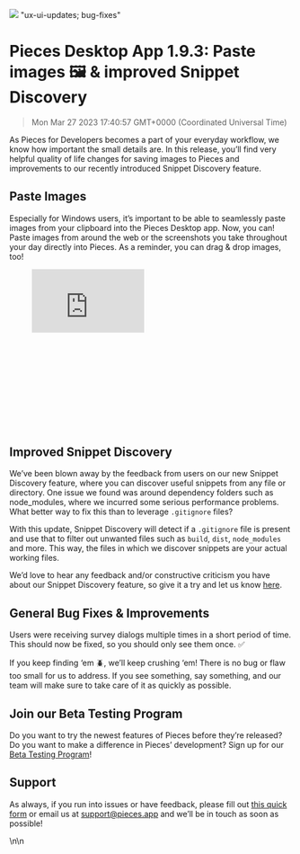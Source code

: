 ![](https://uploads-ssl.webflow.com/6143afec68f555387049efb3/635ac4841fc3c653cabc2c44_PFD1_9_3_c8ece25f5ac23bbc9166c430925343f1_2000.jpeg)
"ux-ui-updates; bug-fixes"
# Pieces Desktop App 1.9.3: Paste images 🖼️ & improved Snippet Discovery
> Mon Mar 27 2023 17:40:57 GMT+0000 (Coordinated Universal Time)
<p>As Pieces for Developers becomes a part of your everyday workflow, we know how important the small details are. In
    this release, you’ll find very helpful quality of life changes for saving images to Pieces and improvements to our
    recently introduced Snippet Discovery feature.</p><h2 id="46evg">Paste Images</h2><p>Especially for Windows users,
    it’s important to be able to seamlessly paste images from your clipboard into the Pieces Desktop app. Now, you can!
    Paste images from around the web or the screenshots you take throughout your day directly into Pieces. As a
    reminder, you can drag &amp; drop images, too!</p><figure
    class="w-richtext-figure-type-video w-richtext-align-center" style="padding-bottom: 33.9%;" data-rt-type="video"
    data-rt-align="center" data-rt-max-width="" data-rt-max-height="33.9%" data-rt-dimensions="200:113"
    data-page-url="https://www.youtube.com/watch?v=HHan0F7-QQ0">
    <div>
        <iframe width="200" height="113" src="https://www.youtube.com/embed/HHan0F7-QQ0?feature=oembed" frameborder="0"
                allow="accelerometer; autoplay; clipboard-write; encrypted-media; gyroscope; picture-in-picture"
                allowfullscreen title="Pieces for Developers | copy and paste images"></iframe>
    </div>
</figure><h2 id="4bjib">Improved Snippet Discovery</h2><p>We’ve been blown away by the feedback from users on our new
    Snippet Discovery feature, where you can discover useful snippets from any file or directory. One issue we found was
    around dependency folders such as node_modules, where we incurred some serious performance problems. What better way
    to fix this than to leverage <code>.gitignore</code> files?</p><p>With this update, Snippet Discovery will detect if
    a <code>.gitignore</code> file is present and use that to filter out unwanted files such
    as <code>build</code>, <code>dist</code>, <code>node_modules</code> and more. This way, the files in which we
    discover snippets are your actual working files.</p><p>We’d love to hear any feedback and/or constructive criticism
    you have about our Snippet Discovery feature, so give it a try and let us know <a
        href="https://getpieces.typeform.com/to/mCjBSIjF" target="_blank" rel="noopener noreferrer">here</a>.</p><h2
    id="cto1o">General Bug Fixes &amp; Improvements</h2><p>Users were receiving survey dialogs multiple times in a short
    period of time. This should now be fixed, so you should only see them once. ✅</p><p>If you keep finding ‘em 🪲, we’ll
    keep crushing ‘em! There is no bug or flaw too small for us to address. If you see something, say something, and our
    team will make sure to take care of it as quickly as possible.</p><h2 id="fpnfn">Join our Beta Testing Program</h2>
<p>Do you want to try the newest features of Pieces before they’re released? Do you want to make a difference in Pieces’
    development? Sign up for our <a href="https://getpieces.typeform.com/to/XGGlUqEI" target="_blank"
                                    rel="noopener noreferrer">Beta Testing Program</a>!</p><h2 id="7hpuc">Support</h2>
<p>As always, if you run into issues or have feedback, please fill out <a
    href="https://getpieces.typeform.com/to/mCjBSIjF" target="_blank" rel="noopener noreferrer">this quick form</a> or
    email us at <a href="mailto:support@pieces.app" target="_blank" rel="noopener noreferrer">support@pieces.app</a> and
    we’ll be in touch as soon as possible!</p>\n\n    <figure data-rt-type=
